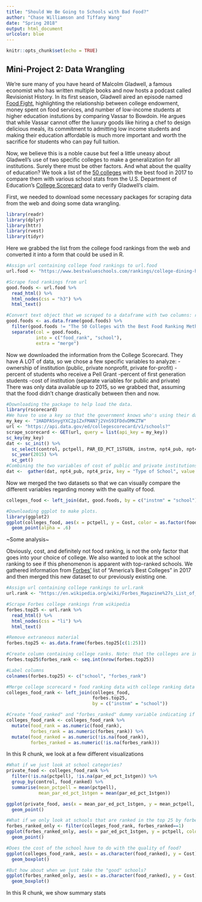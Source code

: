 ```yaml
---
title: "Should We Be Going to Schools with Bad Food?"
author: "Chase Williamson and Tiffany Wang"
date: "Spring 2018"
output: html_document
urlcolor: blue
---
```


```r
knitr::opts_chunk$set(echo = TRUE)
```

## Mini-Project 2: Data Wrangling

We're sure many of you have heard of Malcolm Gladwell, a famous economist who has written multiple books and now hosts a podcast called Revisionist History. In its first season, Gladwell aired an episode named [Food Fight](http://revisionisthistory.com/episodes/05-food-fight), highlighting the relationship between college endowment, money spent on food services, and number of low-income students at higher education instutions by comparing Vassar to Bowdoin. He argues that while Vassar cannot offer the luxury goods like hiring a chef to design delicious meals, its commitment to admitting low income students and making their education affordable is much more important and worth the sacrifice for students who can pay full tuition.

Now, we believe this is a noble cause but feel a little uneasy about Gladwell's use of two specific colleges to make a generalization for all institutions. Surely there must be other factors. And what about the quality of education? We took a list of the [50 colleges](https://www.bestvalueschools.com/rankings/college-dining-halls/) with the best food in 2017 to compare them with various school stats from the U.S. Department of Education's [College Scorecard](https://collegescorecard.ed.gov/data/documentation/) data to verify Gladwell's claim.

First, we needed to download some necessary packages for scraping data from the web and doing some data wrangling.
```r
library(readr)
library(dplyr)
library(httr)
library(rvest)
library(tidyr)
```

Here we grabbed the list from the college food rankings from the web and converted it into a form that could be used in R.
```r
#Assign url containing college food rankings to url.food
url.food <- "https://www.bestvalueschools.com/rankings/college-dining-halls/"

#Scrape food rankings from url
good.foods <- url.food %>%
  read_html() %>%
  html_nodes(css = "h3") %>%
  html_text()

#Convert text object that we scraped to a dataframe with two columns: rank and school name
good.foods <- as.data.frame(good.foods) %>%
  filter(good.foods != "The 50 Colleges with the Best Food Ranking Methodology") %>%
  separate(col = good.foods, 
           into = c("food_rank", "school"), 
           extra = "merge")
```

Now we downloaded the information from the College Scorecard. They have A LOT of data, so we chose a few specific variables to analyze: 
-ownership of institution (public, private nonprofit, private for-profit)
-percent of students who receive a Pell Grant
-percent of first generation students
-cost of institution (separate variables for public and private)
There was only data available up to 2015, so we grabbed that, assuming that the food didn't change drastically between then and now.
```r
#Downloading the package to help load the data.
library(rscorecard)
#We have to use a key so that the government knows who's using their data
my_key <- "1HADPASnygYXC2p1ZxFMAN7j2VnS9IFDdvDMKZTW"
url <- "https://api.data.gov/ed/collegescorecard/v1/schools?"
scrape_scorecard <- GET(url, query = list(api_key = my_key))
sc_key(my_key)
dat <- sc_init() %>%
  sc_select(control, pctpell, PAR_ED_PCT_1STGEN, instnm, npt4_pub, npt4_priv) %>%
  sc_year(2015) %>%
  sc_get()
#Combining the two variables of cost of public and private institutions 
dat <-  gather(dat, npt4_pub, npt4_priv, key = "Type of School", value = "Cost")
```

Now we merged the two datasets so that we can visually compare the different variables regarding money with the quality of food.
```r
colleges_food <- left_join(dat, good.foods, by = c("instnm" = "school"))

#Downloading ggplot to make plots.
library(ggplot2)
ggplot(colleges_food, aes(x = pctpell, y = Cost, color = as.factor(food_rank))) + 
  geom_point(alpha = .6)
```
~Some analysis~

Obviously, cost, and definitely not food ranking, is not the only factor that goes into your choice of college. We also wanted to look at the school ranking to see if this phenomenon is apparent with top-ranked schools. We gathered information from [Forbes'](https://en.wikipedia.org/wiki/Forbes_Magazine%27s_List_of_America%27s_Best_Colleges) list of "America's Best Colleges" in 2017 and then merged this new dataset to our previously existing one.
```r
#Assign url containing college rankings to url.rank
url.rank <- "https://en.wikipedia.org/wiki/Forbes_Magazine%27s_List_of_America%27s_Best_Colleges"

#Scrape Forbes college rankings from wikipedia
forbes.top25 <- url.rank %>%
  read_html() %>%
  html_nodes(css = "li") %>%
  html_text() 

#Remove extraneous material
forbes.top25 <- as.data.frame(forbes.top25[c(1:25)])

#Create column containing college ranks. Note: that the colleges are in ranked order, but there is not a rank variable
forbes.top25$forbes_rank <- seq.int(nrow(forbes.top25))

#Label columns
colnames(forbes.top25) <- c("school", "forbes_rank")

#Merge college scorecard + food ranking data with college ranking data
colleges_food_rank <- left_join(colleges_food, 
                                forbes.top25, 
                                by = c("instnm" = "school"))

#Create "food_ranked" and "forbes_ranked" dummy variable indicating if the variable is labeled in that particular category
colleges_food_rank <- colleges_food_rank %>%
  mutate(food_rank = as.numeric(food_rank), 
         forbes_rank = as.numeric(forbes_rank)) %>%
  mutate(food_ranked = as.numeric(!is.na(food_rank)), 
         forbes_ranked = as.numeric(!is.na(forbes_rank))) 

```

In this R chunk, we look at a few different visualizations
```r
#What if we just look at school categories?
private_food <- colleges_food_rank %>%
  filter(!is.na(pctpell), !is.na(par_ed_pct_1stgen)) %>%
  group_by(control, food_ranked) %>%
  summarise(mean_pctpell = mean(pctpell), 
            mean_par_ed_pct_1stgen = mean(par_ed_pct_1stgen))

ggplot(private_food, aes(x = mean_par_ed_pct_1stgen, y = mean_pctpell, color = as.factor(food_ranked))) + 
  geom_point()

#What if we only look at schools that are ranked in the top 25 by forbes? 
forbes_ranked_only <- filter(colleges_food_rank, forbes_ranked==1)
ggplot(forbes_ranked_only, aes(x = par_ed_pct_1stgen, y = pctpell, color = as.factor(food_ranked))) + 
  geom_point()

#Does the cost of the school have to do with the quality of food?
ggplot(colleges_food_rank, aes(x = as.character(food_ranked), y = Cost)) + 
  geom_boxplot()

#But how about when we just take the "good" schools?
ggplot(forbes_ranked_only, aes(x = as.character(food_ranked), y = Cost)) + 
  geom_boxplot()
```

In this R chunk, we show summary stats
```r



```


